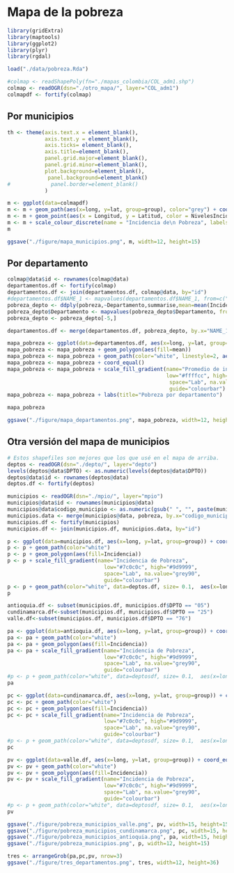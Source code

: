 Mapa de la pobreza
========================================================

```r
library(gridExtra)
library(maptools)
library(ggplot2)
library(plyr)
library(rgdal)
```

```r
load("./data/pobreza.Rda")
```

```r
#colmap <- readShapePoly(fn="./mapas_colombia/COL_adm1.shp")
colmap <- readOGR(dsn="./otro_mapa/", layer="COL_adm1")
colmapdf <- fortify(colmap)
```

## Por municipios

```r

th <- theme(axis.text.x = element_blank(), 
            axis.text.y = element_blank(), 
            axis.ticks= element_blank(),
            axis.title=element_blank(),
            panel.grid.major=element_blank(), 
            panel.grid.minor=element_blank(), 
            plot.background=element_blank(), 
             panel.background=element_blank()
#             panel.border=element_blank()
            )

m <- ggplot(data=colmapdf)
m <- m + geom_path(aes(x=long, y=lat, group=group), color="grey") + coord_equal() +th
m <- m + geom_point(aes(x = Longitud, y = Latitud, color = NivelesIncidencia), data = pobreza, alpha = .9)
m <- m + scale_colour_discrete(name = "Incidencia de\n Pobreza", labels=c("<36%", "36%<x<57%", "57%<x<78%", ">78%"))
m

ggsave("./figure/mapa_municipios.png", m, width=12, height=15)
```

## Por departamento


```r


colmap@data$id <- rownames(colmap@data)
departamentos.df <- fortify(colmap)
departamentos.df <- join(departamentos.df, colmap@data, by="id")
#departamentos.df$NAME_1 <- mapvalues(departamentos.df$NAME_1, from=c("Atl\xe1ntico", "Choc\xf3", "C\xf3rdoba", "Vaup\xe9s", "Bol\xedvar", "San Andr\xe9s y Providencia", "Boyac\xe1", "Caquet\xe1", "Guain\xeda","Nari\xf1o", "Quind\xedo"), to =c("Atlántico", "Chocó", "Córdoba", "Vaupés", "Bolívar", "San Andrés y Providencia", "Boyacá", "Caquetá", "Guainía","Nariño", "Quindío"))
pobreza_depto <- ddply(pobreza,~Departamento,summarise,mean=mean(Incidencia))
pobreza_depto$Departamento <- mapvalues(pobreza_depto$Departamento, from = c("C/marca.", "Norte de Sant.", "San Andrés, Prov. y Sta Cat.", "Valle", "Guajira"), to=c("Cundinamarca", "Norte de Santander", "San Andrés y Providencia", "Valle del Cauca", "La Guajira"))
pobreza_depto <- pobreza_depto[-5,]

departamentos.df <- merge(departamentos.df, pobreza_depto, by.x="NAME_1", by.y="Departamento", all.x=T, all.y=F)
```


```r

mapa_pobreza <- ggplot(data=departamentos.df, aes(x=long, y=lat, group=group)) + th
mapa_pobreza <- mapa_pobreza + geom_polygon(aes(fill=mean))
mapa_pobreza <- mapa_pobreza + geom_path(color="white", linestyle=2, aes(group=group))
mapa_pobreza <- mapa_pobreza + coord_equal()
mapa_pobreza <- mapa_pobreza + scale_fill_gradient(name="Promedio de incidencia\nde pobreza por\ndepartamento",
                                                   low="#ffffcc", high="#ff4444", 
                                                    space="Lab", na.value="grey50",
                                                    guide="colourbar")
mapa_pobreza <- mapa_pobreza + labs(title="Pobreza por departamento")

mapa_pobreza

ggsave("./figure/mapa_departamentos.png", mapa_pobreza, width=12, height=15)
```

## Otra versión del mapa de municipios

```r
# Estos shapefiles son mejores que los que usé en el mapa de arriba. 
deptos <- readOGR(dsn="./depto/", layer="depto")
levels(deptos@data$DPTO) <- as.numeric(levels(deptos@data$DPTO))
deptos@data$id <- rownames(deptos@data)
deptos.df <- fortify(deptos)

municipios <- readOGR(dsn="./mpio/", layer="mpio")
municipios@data$id <- rownames(municipios@data)
municipios@data$codigo_municipio <- as.numeric(gsub(" ", "", paste(municipios@data$DPTO, municipios@data$MPIO)))
municipios.data <- merge(municipios@data, pobreza, by.x="codigo_municipio", by.y="Código.Municipio", all.x=T, all.y=F)
municipios.df <- fortify(municipios)
municipios.df <- join(municipios.df, municipios.data, by="id")
```

```r
p <- ggplot(data=municipios.df, aes(x=long, y=lat, group=group)) + coord_equal() + th
p <- p + geom_path(color="white")
p <- p + geom_polygon(aes(fill=Incidencia))
p <- p + scale_fill_gradient(name="Incidencia de Pobreza",
                               low="#7c0c0c", high="#9d9999", 
                               space="Lab", na.value="grey90",
                               guide="colourbar")
p <- p + geom_path(color="white", data=deptos.df, size= 0.1,  aes(x=long, y=lat, group=group))
p
```

```r
antioquia.df <- subset(municipios.df, municipios.df$DPTO == "05")
cundinamarca.df<-subset(municipios.df, municipios.df$DPTO == "25")
valle.df<-subset(municipios.df, municipios.df$DPTO == "76")
```

```r
pa <- ggplot(data=antioquia.df, aes(x=long, y=lat, group=group)) + coord_equal() + th
pa <- pa + geom_path(color="white")
pa <- pa + geom_polygon(aes(fill=Incidencia))
pa <- pa + scale_fill_gradient(name="Incidencia de Pobreza",
                               low="#7c0c0c", high="#9d9999", 
                               space="Lab", na.value="grey90",
                               guide="colourbar")
#p <- p + geom_path(color="white", data=deptosdf, size= 0.1,  aes(x=long, y=lat, group=group))
pa
```

```r
pc <- ggplot(data=cundinamarca.df, aes(x=long, y=lat, group=group)) + coord_equal() + th
pc <- pc + geom_path(color="white")
pc <- pc + geom_polygon(aes(fill=Incidencia))
pc <- pc + scale_fill_gradient(name="Incidencia de Pobreza",
                               low="#7c0c0c", high="#9d9999", 
                               space="Lab", na.value="grey90",
                               guide="colourbar")
#p <- p + geom_path(color="white", data=deptosdf, size= 0.1,  aes(x=long, y=lat, group=group))
pc
```

```r
pv <- ggplot(data=valle.df, aes(x=long, y=lat, group=group)) + coord_equal() + th
pv <- pv + geom_path(color="white")
pv <- pv + geom_polygon(aes(fill=Incidencia))
pv <- pv + scale_fill_gradient(name="Incidencia de Pobreza",
                               low="#7c0c0c", high="#9d9999", 
                               space="Lab", na.value="grey90",
                               guide="colourbar")
#p <- p + geom_path(color="white", data=deptosdf, size= 0.1,  aes(x=long, y=lat, group=group))
pv
```

```r
ggsave("./figure/pobreza_municipios_valle.png", pv, width=15, height=15)
ggsave("./figure/pobreza_municipios_cundinamarca.png", pc, width=15, height=15)
ggsave("./figure/pobreza_municipios_antioquia.png", pa, width=15, height=15)
ggsave("./figure/pobreza_municipios.png", p, width=12, height=15)
```

```r
tres <- arrangeGrob(pa,pc,pv, nrow=3)
ggsave("./figure/tres_departamentos.png", tres, width=12, height=36)
```